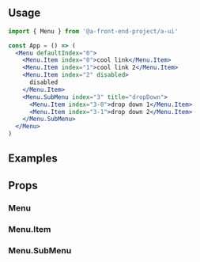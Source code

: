 
<Meta of={MenuStories} />

<Title>Menu</Title>

## Usage

```jsx
import { Menu } from '@a-front-end-project/a-ui'

const App = () => (
  <Menu defaultIndex="0">
    <Menu.Item index="0">cool link</Menu.Item>
    <Menu.Item index="1">cool link 2</Menu.Item>
    <Menu.Item index="2" disabled>
      disabled
    </Menu.Item>
    <Menu.SubMenu index="3" title="dropDown">
      <Menu.Item index="3-0">drop down 1</Menu.Item>
      <Menu.Item index="3-1">drop down 2</Menu.Item>
    </Menu.SubMenu>
  </Menu>
)
```

## Examples

<Stories />

## Props

### Menu

<ArgTypes of={MenuStories} />

### Menu.Item

<ArgTypes of={menuItemStories} />

### Menu.SubMenu

<ArgTypes of={subMenuStories} />